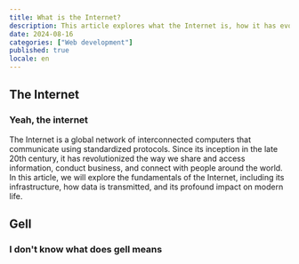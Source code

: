 ```yaml
---
title: What is the Internet?
description: This article explores what the Internet is, how it has evolved, and its impact on technology and our daily lives. Learn about the basic concepts, the infrastructure of the Internet, and its significance in today's world.
date: 2024-08-16
categories: ["Web development"]
published: true
locale: en
---
```


## The Internet

### Yeah, the internet

The Internet is a global network of interconnected computers that communicate using standardized protocols. Since its inception in the late 20th century, it has revolutionized the way we share and access information, conduct business, and connect with people around the world. In this article, we will explore the fundamentals of the Internet, including its infrastructure, how data is transmitted, and its profound impact on modern life.

## Gell

### I don't know what does gell means
